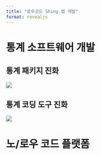 ```yaml
---
title: "로우코드 Shiny 앱 개발"
format: revealjs
---
```


# 통계 소프트웨어 개발

## 통계 패키지 진화

![](fig/statistics-package-evolution.png)

## 통계 코딩 도구 진화 

![](fig/computation-evolution.png)


# 노/로우 코드 플랫폼









